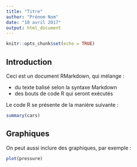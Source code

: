 ---
title: "Titre"
author: "Prénom Nom"
date: "10 avril 2017"
output: html_document
---

```{r setup, include=FALSE}
knitr::opts_chunk$set(echo = TRUE)
```

## Introduction

Ceci est un document RMarkdown, qui mélange :

- du texte balisé selon la syntaxe Markdown
- des bouts de code R qui seront exécutés

Le code R se présente de la manière suivante :

```{r}
summary(cars)
```

## Graphiques

On peut aussi inclure des graphiques, par exemple :

```{r}
plot(pressure)
```


